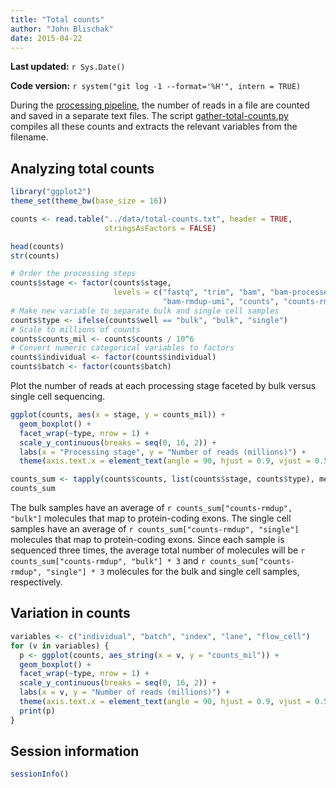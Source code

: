 ```yaml
---
title: "Total counts"
author: "John Blischak"
date: 2015-04-22
---
```


**Last updated:** `r Sys.Date()`

**Code version:** `r system("git log -1 --format='%H'", intern = TRUE)`

During the [processing pipeline](process-samples.html), the number of reads in a file are counted and saved in a separate text files.
The script [gather-total-counts.py][] compiles all these counts and extracts the relevant variables from the filename.

[gather-total-counts.py]: https://github.com/jdblischak/singleCellSeq/blob/master/code/gather-total-counts.py

## Analyzing total counts

```r
library("ggplot2")
theme_set(theme_bw(base_size = 16))
```

```r
counts <- read.table("../data/total-counts.txt", header = TRUE,
                     stringsAsFactors = FALSE)
```

```r
head(counts)
str(counts)
```

```r
# Order the processing steps
counts$stage <- factor(counts$stage,
                       levels = c("fastq", "trim", "bam", "bam-processed",
                                  "bam-rmdup-umi", "counts", "counts-rmdup"))
# Make new variable to separate bulk and single cell samples
counts$type <- ifelse(counts$well == "bulk", "bulk", "single")
# Scale to millions of counts
counts$counts_mil <- counts$counts / 10^6
# Convert numeric categorical variables to factors
counts$individual <- factor(counts$individual)
counts$batch <- factor(counts$batch)
```

Plot the number of reads at each processing stage faceted by bulk versus single cell sequencing.

```r
ggplot(counts, aes(x = stage, y = counts_mil)) +
  geom_boxplot() +
  facet_wrap(~type, nrow = 1) +
  scale_y_continuous(breaks = seq(0, 16, 2)) +
  labs(x = "Processing stage", y = "Number of reads (millions)") +
  theme(axis.text.x = element_text(angle = 90, hjust = 0.9, vjust = 0.5))
```

```r
counts_sum <- tapply(counts$counts, list(counts$stage, counts$type), mean)
counts_sum
```

The bulk samples have an average of `r counts_sum["counts-rmdup", "bulk"]` molecules that map to protein-coding exons.
The single cell samples have an average of `r counts_sum["counts-rmdup", "single"]` molecules that map to protein-coding exons.
Since each sample is sequenced three times, the average total number of molecules will be `r counts_sum["counts-rmdup", "bulk"] * 3` and `r counts_sum["counts-rmdup", "single"] * 3` molecules for the bulk and single cell samples, respectively.

## Variation in counts

```r
variables <- c("individual", "batch", "index", "lane", "flow_cell")
for (v in variables) {
  p <- ggplot(counts, aes_string(x = v, y = "counts_mil")) +
  geom_boxplot() +
  facet_wrap(~type, nrow = 1) +
  scale_y_continuous(breaks = seq(0, 16, 2)) +
  labs(x = v, y = "Number of reads (millions)") +
  theme(axis.text.x = element_text(angle = 90, hjust = 0.9, vjust = 0.5))
  print(p)
}
```

## Session information

```r
sessionInfo()
```
